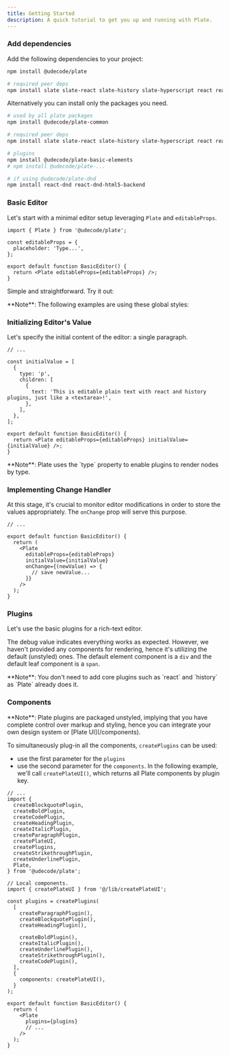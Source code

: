```yaml
---
title: Getting Started
description: A quick tutorial to get you up and running with Plate.
---
```


<Steps>

### Add dependencies

Add the following dependencies to your project:

```bash
npm install @udecode/plate

# required peer deps
npm install slate slate-react slate-history slate-hyperscript react react-dom
```

Alternatively you can install only the packages you need.

```bash
# used by all plate packages
npm install @udecode/plate-common

# required peer deps
npm install slate slate-react slate-history slate-hyperscript react react-dom

# plugins
npm install @udecode/plate-basic-elements
# npm install @udecode/plate-...

# if using @udecode/plate-dnd
npm install react-dnd react-dnd-html5-backend
```

### Basic Editor

Let's start with a minimal editor setup leveraging `Plate` and `editableProps`.

```tsx showLineNumbers {1,3-5,9}
import { Plate } from '@udecode/plate';

const editableProps = {
  placeholder: 'Type...',
};

export default function BasicEditor() {
  return <Plate editableProps={editableProps} />;
}
```

Simple and straightforward. Try it out:

<ComponentPreview>
  <BasicEditorDefaultDemo />
</ComponentPreview>

<Callout className="mt-4">
  **Note**: The following examples are using these global styles:
  <ComponentSource src="/src/styles/globals.scss" />
</Callout>

### Initializing Editor's Value

Let's specify the initial content of the editor: a single paragraph.

```tsx showLineNumbers {3-12,18}
// ...

const initialValue = [
  {
    type: 'p',
    children: [
      {
        text: 'This is editable plain text with react and history plugins, just like a <textarea>!',
      },
    ],
  },
];

export default function BasicEditor() {
  return <Plate editableProps={editableProps} initialValue={initialValue} />;
}
```

<Callout className="mt-4">
  **Note**: Plate uses the `type` property to enable plugins to render nodes by
  type.
</Callout>

<ComponentPreview>
  <BasicEditorValueDemo />
</ComponentPreview>

### Implementing Change Handler

At this stage, it's crucial to monitor editor modifications in order to store the values appropriately. The `onChange` prop will serve this purpose.

```tsx showLineNumbers {8-10}
// ...

export default function BasicEditor() {
  return (
    <Plate
      editableProps={editableProps}
      initialValue={initialValue}
      onChange={(newValue) => {
        // save newValue...
      }}
    />
  );
}
```

<ComponentPreview>
  <BasicEditorHandlerDemo />
</ComponentPreview>

### Plugins

Let's use the basic plugins for a rich-text editor.

<ComponentPreview>
  <BasicPluginsDefaultDemo />
</ComponentPreview>

The debug value indicates everything works as expected. However, we haven't provided any components for rendering, hence it's utilizing the default (unstyled) ones. The default element component is a `div` and the default leaf component is a `span`.

<Callout className="mt-4">
  **Note**: You don't need to add core plugins such as `react` and `history` as
  `Plate` already does it.
</Callout>

### Components

<Callout className="mt-4">
  **Note**: Plate plugins are packaged unstyled, implying that you have complete
  control over markup and styling, hence you can integrate your own design
  system or [Plate UI](/components).
</Callout>

To simultaneously plug-in all the components, `createPlugins` can be used:

- use the first parameter for the `plugins`
- use the second parameter for the `components`. In the following example, we'll call `createPlateUI()`, which returns all Plate components by plugin key.

```tsx showLineNumbers {19-34, 39}
// ...
import {
  createBlockquotePlugin,
  createBoldPlugin,
  createCodePlugin,
  createHeadingPlugin,
  createItalicPlugin,
  createParagraphPlugin,
  createPlateUI,
  createPlugins,
  createStrikethroughPlugin,
  createUnderlinePlugin,
  Plate,
} from '@udecode/plate';

// Local components.
import { createPlateUI } from '@/lib/createPlateUI';

const plugins = createPlugins(
  [
    createParagraphPlugin(),
    createBlockquotePlugin(),
    createHeadingPlugin(),

    createBoldPlugin(),
    createItalicPlugin(),
    createUnderlinePlugin(),
    createStrikethroughPlugin(),
    createCodePlugin(),
  ],
  {
    components: createPlateUI(),
  }
);

export default function BasicEditor() {
  return (
    <Plate
      plugins={plugins}
      // ...
    />
  );
}
```

<ComponentExample src="/src/components/examples/BasicPluginsComponentsDemo.tsx">
  <BasicPluginsComponentsDemo />
</ComponentExample>

</Steps>
